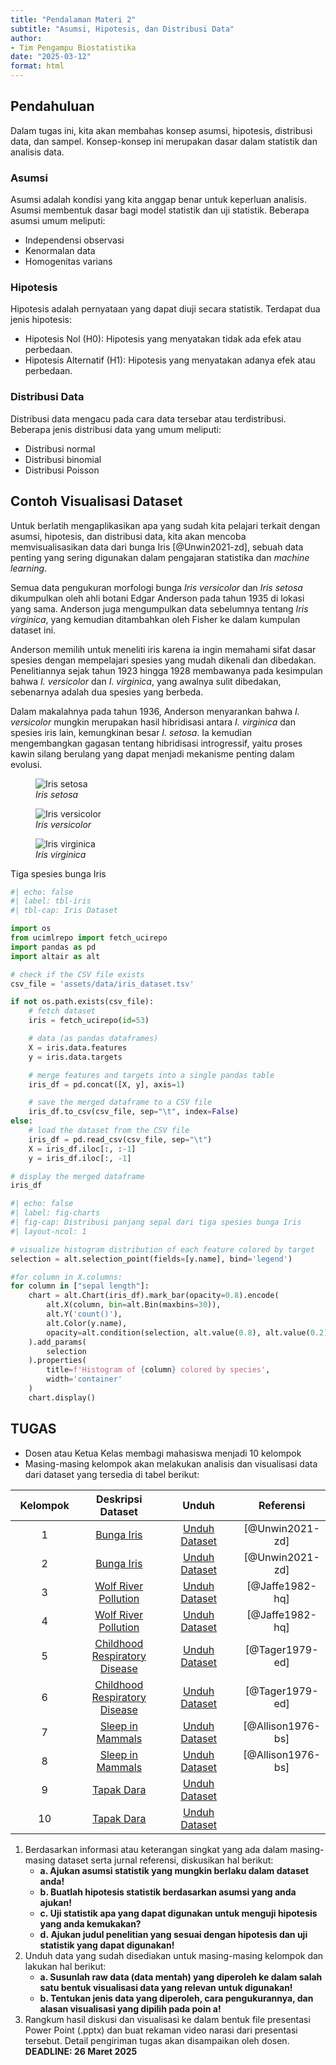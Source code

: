 ```yaml
---
title: "Pendalaman Materi 2"
subtitle: "Asumsi, Hipotesis, dan Distribusi Data"
author:
- Tim Pengampu Biostatistika
date: "2025-03-12"
format: html
---
```


## Pendahuluan

Dalam tugas ini, kita akan membahas konsep asumsi, hipotesis, distribusi data, dan sampel. Konsep-konsep ini merupakan dasar dalam statistik dan analisis data.

### Asumsi

Asumsi adalah kondisi yang kita anggap benar untuk keperluan analisis. Asumsi membentuk dasar bagi model statistik dan uji statistik. Beberapa asumsi umum meliputi:

- Independensi observasi
- Kenormalan data
- Homogenitas varians

### Hipotesis

Hipotesis adalah pernyataan yang dapat diuji secara statistik. Terdapat dua jenis hipotesis:

- Hipotesis Nol (H0): Hipotesis yang menyatakan tidak ada efek atau perbedaan.
- Hipotesis Alternatif (H1): Hipotesis yang menyatakan adanya efek atau perbedaan.

### Distribusi Data

Distribusi data mengacu pada cara data tersebar atau terdistribusi. Beberapa jenis distribusi data yang umum meliputi:

- Distribusi normal
- Distribusi binomial
- Distribusi Poisson

## Contoh Visualisasi Dataset

Untuk berlatih mengaplikasikan apa yang sudah kita pelajari terkait dengan asumsi, hipotesis, dan distribusi data, kita akan mencoba memvisualisasikan data dari bunga Iris [@Unwin2021-zd], sebuah data penting yang sering digunakan dalam pengajaran statistika dan _machine learning_.

Semua data pengukuran morfologi bunga _Iris versicolor_ dan _Iris setosa_ dikumpulkan oleh ahli botani Edgar Anderson pada tahun 1935 di lokasi yang sama. Anderson juga mengumpulkan data sebelumnya tentang _Iris virginica_, yang kemudian ditambahkan oleh Fisher ke dalam kumpulan dataset ini.

Anderson memilih untuk meneliti iris karena ia ingin memahami sifat dasar spesies dengan mempelajari spesies yang mudah dikenali dan dibedakan. Penelitiannya sejak tahun 1923 hingga 1928 membawanya pada kesimpulan bahwa _I. versicolor_ dan _I. virginica_, yang awalnya sulit dibedakan, sebenarnya adalah dua spesies yang berbeda.

Dalam makalahnya pada tahun 1936, Anderson menyarankan bahwa _I. versicolor_ mungkin merupakan hasil hibridisasi antara _I. virginica_ dan spesies iris lain, kemungkinan besar _I. setosa_. Ia kemudian mengembangkan gagasan tentang hibridisasi introgressif, yaitu proses kawin silang berulang yang dapat menjadi mekanisme penting dalam evolusi.

::: {#fig-iris layout-ncol=3}

![_Iris setosa_](https://upload.wikimedia.org/wikipedia/commons/thumb/5/56/Kosaciec_szczecinkowaty_Iris_setosa.jpg/440px-Kosaciec_szczecinkowaty_Iris_setosa.jpg){#fig-setosa}

![_Iris versicolor_](https://upload.wikimedia.org/wikipedia/commons/thumb/4/41/Iris_versicolor_3.jpg/440px-Iris_versicolor_3.jpg){#fig-versicolor}

![_Iris virginica_](https://upload.wikimedia.org/wikipedia/commons/thumb/9/9f/Iris_virginica.jpg/440px-Iris_virginica.jpg){#fig-virginica}

Tiga spesies bunga Iris
:::


```python
#| echo: false
#| label: tbl-iris
#| tbl-cap: Iris Dataset

import os
from ucimlrepo import fetch_ucirepo 
import pandas as pd
import altair as alt

# check if the CSV file exists
csv_file = 'assets/data/iris_dataset.tsv'

if not os.path.exists(csv_file):
    # fetch dataset 
    iris = fetch_ucirepo(id=53) 

    # data (as pandas dataframes) 
    X = iris.data.features 
    y = iris.data.targets 

    # merge features and targets into a single pandas table
    iris_df = pd.concat([X, y], axis=1)

    # save the merged dataframe to a CSV file
    iris_df.to_csv(csv_file, sep="\t", index=False)
else:
    # load the dataset from the CSV file
    iris_df = pd.read_csv(csv_file, sep="\t")
    X = iris_df.iloc[:, :-1]
    y = iris_df.iloc[:, -1]

# display the merged dataframe
iris_df
```

```python
#| echo: false
#| label: fig-charts
#| fig-cap: Distribusi panjang sepal dari tiga spesies bunga Iris
#| layout-ncol: 1

# visualize histogram distribution of each feature colored by target
selection = alt.selection_point(fields=[y.name], bind='legend')

#for column in X.columns:
for column in ["sepal length"]:
    chart = alt.Chart(iris_df).mark_bar(opacity=0.8).encode(
        alt.X(column, bin=alt.Bin(maxbins=30)),
        alt.Y('count()'),
        alt.Color(y.name),
        opacity=alt.condition(selection, alt.value(0.8), alt.value(0.2))
    ).add_params(
        selection
    ).properties(
        title=f'Histogram of {column} colored by species',
        width='container'
    )
    chart.display()
```

## TUGAS

- Dosen atau Ketua Kelas membagi mahasiswa menjadi 10 kelompok
- Masing-masing kelompok akan melakukan analisis dan visualisasi data dari dataset yang tersedia di tabel berikut:

| Kelompok  | Deskripsi Dataset   | Unduh     | Referensi |
|:---------:|:-----------:|:-----------:|:-----------:|
| 1         | [Bunga Iris](https://archive.ics.uci.edu/dataset/53/iris) | <a href="assets/data/iris_dataset.tsv" download="iris_dataset.tsv" class="btn btn-primary">Unduh Dataset</a> | [@Unwin2021-zd] |
| 2         | [Bunga Iris](https://archive.ics.uci.edu/dataset/53/iris) | <a href="assets/data/iris_dataset.tsv" download="iris_dataset.tsv" class="btn btn-primary">Unduh Dataset</a> | [@Unwin2021-zd] |
| 3         | [Wolf River Pollution](https://gksmyth.github.io/ozdasl/general/wolfrive.html) | <a href="assets/data/wolfrive.tsv" download="wolfrive.tsv" class="btn btn-primary">Unduh Dataset</a> | [@Jaffe1982-hq] |
| 4         | [Wolf River Pollution](https://gksmyth.github.io/ozdasl/general/wolfrive.html) | <a href="assets/data/wolfrive.tsv" download="wolfrive.tsv" class="btn btn-primary">Unduh Dataset</a> | [@Jaffe1982-hq] |
| 5         | [Childhood Respiratory Disease](https://gksmyth.github.io/ozdasl/general/fev.html) | <a href="assets/data/fev.tsv" download="fev.tsv" class="btn btn-primary">Unduh Dataset</a> | [@Tager1979-ed] |
| 6         | [Childhood Respiratory Disease](https://gksmyth.github.io/ozdasl/general/fev.html) | <a href="assets/data/fev.tsv" download="fev.tsv" class="btn btn-primary">Unduh Dataset</a> | [@Tager1979-ed] |
| 7         | [Sleep in Mammals](https://gksmyth.github.io/ozdasl/general/sleep.html) | <a href="assets/data/sleep.tsv" download="sleep.tsv" class="btn btn-primary">Unduh Dataset</a> | [@Allison1976-bs] |
| 8         | [Sleep in Mammals](https://gksmyth.github.io/ozdasl/general/sleep.html) | <a href="assets/data/sleep.tsv" download="sleep.tsv" class="btn btn-primary">Unduh Dataset</a> | [@Allison1976-bs] |
| 9         | [Tapak Dara](tapak_dara.html) | <a href="assets/data/morfologi_tapak_dara.tsv" download="morfologi_tapak_dara.tsv" class="btn btn-primary">Unduh Dataset</a> |  |
| 10         | [Tapak Dara](tapak_dara.html) | <a href="assets/data/morfologi_tapak_dara.tsv" download="morfologi_tapak_dara.tsv" class="btn btn-primary">Unduh Dataset</a> |  |

1. Berdasarkan informasi atau keterangan singkat yang ada dalam masing-masing dataset serta jurnal referensi, diskusikan hal berikut:
    - **a. Ajukan asumsi statistik yang mungkin berlaku dalam dataset anda!**
    - **b. Buatlah hipotesis statistik berdasarkan asumsi yang anda ajukan!**
    - **c. Uji statistik apa yang dapat digunakan untuk menguji hipotesis yang anda kemukakan?**
    - **d. Ajukan judul penelitian yang sesuai dengan hipotesis dan uji statistik yang dapat digunakan!**

2. Unduh data yang sudah disediakan untuk masing-masing kelompok dan lakukan hal berikut:
    - **a. Susunlah raw data (data mentah) yang diperoleh ke dalam salah satu bentuk visualisasi data yang relevan untuk digunakan!**
    - **b. Tentukan jenis data yang diperoleh, cara pengukurannya, dan alasan visualisasi yang dipilih pada poin a!**

3. Rangkum hasil diskusi dan visualisasi ke dalam bentuk file presentasi Power Point (.pptx) dan buat rekaman video narasi dari presentasi tersebut. Detail pengiriman tugas akan disampaikan oleh dosen. **DEADLINE: 26 Maret 2025**